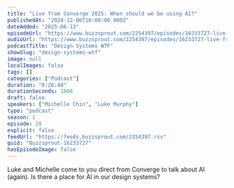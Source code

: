 ```yaml
---
title: "Live from Converge 2025: When should we be using AI?"
publishedAt: "2024-12-06T16:00:00.000Z"
dateAdded: "2025-06-13"
episodeUrl: "https://www.buzzsprout.com/2254397/episodes/16233727-live-from-converge-2025-when-should-we-be-using-ai.mp3"
audioUrl: "https://www.buzzsprout.com/2254397/episodes/16233727-live-from-converge-2025-when-should-we-be-using-ai.mp3"
podcastTitle: "Design Systems WTF"
showSlug: "design-systems-wtf"
image: null
localImages: false
tags: []
categories: ["Podcast"]
duration: "0:26:48"
durationSeconds: 1608
draft: false
speakers: ["Michelle Chin", "Luke Murphy"]
type: "podcast"
season: 1
episode: 28
explicit: false
feedUrl: "https://feeds.buzzsprout.com/2254397.rss"
guid: "Buzzsprout-16233727"
hasEpisodeImage: false
---
```

Luke and Michelle come to you direct from Converge to talk about AI (again). Is there a place for AI in our design systems?
